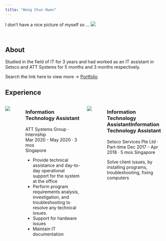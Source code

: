 ```yaml
---
title: "Wong Chun Owen"
---
```


I don't have a nice picture of myself so ...
![](image/RuanMei.jpg)

<br>

## About

Studied in the field of IT for 3 years and had worked as an IT assistant in Setsco and ATT Systems for 5 months and 3 months respectively.

Search the link here to view more -> [Portfolio](https://odys6x.github.io/Portfolio/)

## Experience
:::: {.columns}
::: {.column width=20%}
![](image/attsystems_logo.jfif)
:::
::: {.column width=80%}
### Information Technology Assistant

ATT Systems Group · Internship  
Mar 2020 - May 2020 · 3 mos  
Singapore

- Provide technical assistance and day-to-day operational support for the system at the office 
- Perform program requirements analysis, investigation, and troubleshooting to resolve any technical issues. 
- Support for hardware issues
- Maintain IT documentation
:::
::: {.column width=20%}
![](image/setsco.jfif)
:::
::: {.column width=80%}
### Information Technology AssistantInformation Technology Assistant

Setsco Services Pte Ltd · Part-time
Dec 2017 - Apr 2018 · 5 mos
Singapore

Solve client issues, by installing programs, troubleshooting, fixing computers
:::
::::


